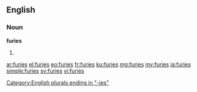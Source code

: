 ==English==
===Noun===
'''furies'''
# {{plural of|[[fury]]}}

[[Category:English plurals ending in "-ies"]]

[[ar:furies]]
[[el:furies]]
[[eo:furies]]
[[fr:furies]]
[[ku:furies]]
[[mg:furies]]
[[my:furies]]
[[ja:furies]]
[[simple:furies]]
[[sv:furies]]
[[vi:furies]]